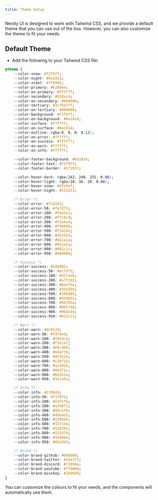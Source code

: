 ```yaml
---
title: Theme Setup
---
```


Neody UI is designed to work with Tailwind CSS, and we provide a default theme that you can use out of the box. However, you can also customize the theme to fit your needs.

## Default Theme
- Add the following to your Tailwind CSS file:

```css
@theme {
	--color-snow: #f2f9ff;
	--color-night: #0a1014;
	--color-steel: #7f8995;
	--color-primary: #6200ee;
	--color-on-primary: #ffffff;
	--color-secondary: #03dac4;
	--color-on-secondary: #000000;
	--color-tertiary: #3cf6e7ff;
	--color-on-tertiary: #000000;
	--color-background: #f2f9ff;
	--color-on-background: #0a1014;
	--color-surface: #ffffff;
	--color-on-surface: #0a1014;
	--color-outline: rgba(0, 0, 0, 0.12);
	--color-on-error: #ffffff;
	--color-on-success: #ffffff;
	--color-on-warn: #ffffff;
	--color-on-info: #ffffff;

	--color-footer-background: #0a1014;
	--color-footer-text: #f2f9ff;
	--color-footer-border: #1f2937;

	--color-hover-dark: rgba(242, 249, 255, 0.08);
	--color-hover-light: rgba(10, 16, 20, 0.08);
	--color-hover-snow: #d7e5ef;
	--color-hover-night: #515253;

	/* Error */
	--color-error: #f14242;
	--color-error-50: #fef2f2;
	--color-error-100: #fee2e2;
	--color-error-200: #ffc9c9;
	--color-error-300: #fda4a4;
	--color-error-400: #f96666;
	--color-error-500: #f14242;
	--color-error-600: #de2424;
	--color-error-700: #bb1a1a;
	--color-error-800: #9a1a1a;
	--color-error-900: #801c1c;
	--color-error-950: #460909;

	/* Success */
	--color-success: #10b985;
	--color-success-50: #ecfdf5;
	--color-success-100: #d1fae6;
	--color-success-200: #a7f3d2;
	--color-success-300: #6ee7ba;
	--color-success-400: #35d39d;
	--color-success-500: #10b985;
	--color-success-600: #05966c;
	--color-success-700: #04785a;
	--color-success-800: #065f48;
	--color-success-900: #064e3d;
	--color-success-950: #022c23;

	/* Warn */
	--color-warn: #dc9124;
	--color-warn-50: #fdf9ed;
	--color-warn-100: #f8edcd;
	--color-warn-200: #f3e1a7;
	--color-warn-300: #e9c460;
	--color-warn-400: #e4af3b;
	--color-warn-500: #dc9124;
	--color-warn-600: #c26f1d;
	--color-warn-700: #a2501b;
	--color-warn-800: #843f1c;
	--color-warn-900: #6d351a;
	--color-warn-950: #3e1a0a;

	/* Info */
	--color-info: #239bd4;
	--color-info-50: #f1f9fe;
	--color-info-100: #e3f1fb;
	--color-info-200: #a7d8f3;
	--color-info-300: #89cef0;
	--color-info-400: #4bb4e5;
	--color-info-500: #239bd4;
	--color-info-600: #157cb4;
	--color-info-700: #126392;
	--color-info-800: #135479;
	--color-info-900: #164664;
	--color-info-950: #0e2d43;

	/* Brand */
	--color-brand-github: #000000;
	--color-brand-twitter: #1da1f2;
	--color-brand-discord: #7289da;
	--color-brand-youtube: #ff0000;
	--color-brand-misskey: #2b90d9;
}
```
You can customize the colours to fit your needs, and the components will automatically use them.